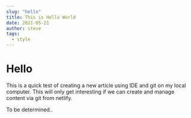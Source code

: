 ```yaml
---
slug: "hello" 
title: This is Hello World
date: 2021-05-21
author: steve
tags:
  - style
---
```

# Hello

This is a quick test of creating a new article using IDE and git 
on my local computer.  This will only get interesting if we can create and manage content via git from 
netlify.

To be determined..

